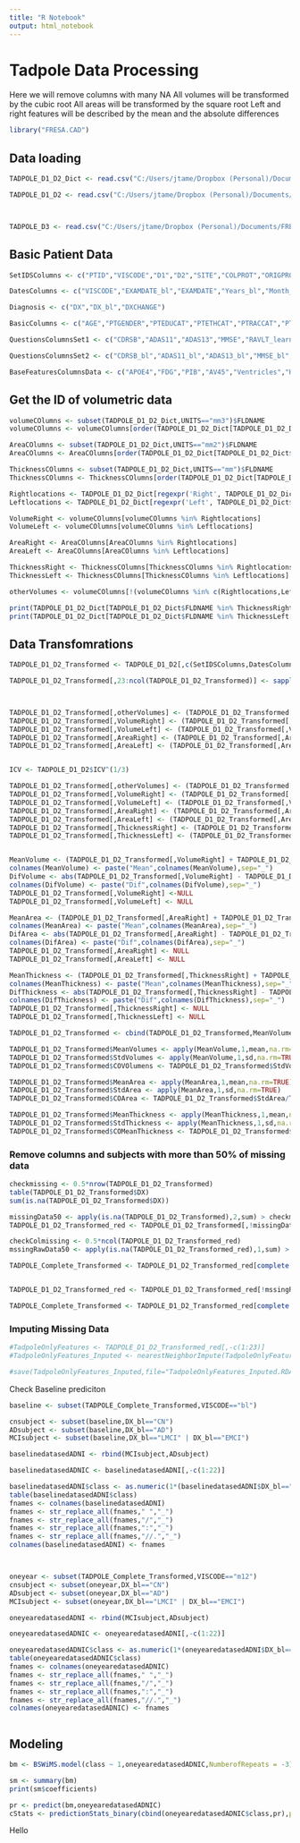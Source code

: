 ```yaml
---
title: "R Notebook"
output: html_notebook
---
```


# Tadpole Data Processing

Here we will remove columns with many NA
All volumes will be transformed by the cubic root
All areas will be transformed by the square root
Left and right features will be described by the mean and the absolute differences

```r
library("FRESA.CAD")

```


## Data loading

```r
TADPOLE_D1_D2_Dict <- read.csv("C:/Users/jtame/Dropbox (Personal)/Documents/FRESACAD/TADPOLE/TADPOLE/TADPOLE_D1_D2_Dict.csv", na.strings=c("NA",-4,"-4.0",""," "))

TADPOLE_D1_D2 <- read.csv("C:/Users/jtame/Dropbox (Personal)/Documents/FRESACAD/TADPOLE/TADPOLE/TADPOLE_D1_D2.csv", na.strings=c("NA",-4,"-4.0",""," "))



TADPOLE_D3 <- read.csv("C:/Users/jtame/Dropbox (Personal)/Documents/FRESACAD/TADPOLE/TADPOLE/TADPOLE_D3.csv", na.strings=c("NA",-4,"-4.0",""," "))


```

## Basic Patient Data 

```r


SetIDSColumns <- c("PTID","VISCODE","D1","D2","SITE","COLPROT","ORIGPROT")

DatesColumns <- c("VISCODE","EXAMDATE_bl","EXAMDATE","Years_bl","Month_bl","Month","M")

Diagnosis <- c("DX","DX_bl","DXCHANGE")

BasicColumns <- c("AGE","PTGENDER","PTEDUCAT","PTETHCAT","PTRACCAT","PTMARRY")

QuestionsColumnsSet1 <- c("CDRSB","ADAS11","ADAS13","MMSE","RAVLT_learning","RAVLT_immediate","FAQ","MOCA","EcogPtMem","EcogPtLang","EcogPtVisspat","EcogPtPlan","EcogPtOrgan","EcogPtDivatt","EcogPtTotal","EcogSPMem","EcogSPLang","EcogSPVisspat","EcogSPPlan","EcogSPOrgan","EcogSPDivatt","EcogSPTotal")

QuestionsColumnsSet2 <- c("CDRSB_bl","ADAS11_bl","ADAS13_bl","MMSE_bl","RAVLT_learning_bl","RAVLT_immediate_bl","FAQ_bl","MOCA_bl","EcogPtMem_bl","EcogPtLang_bl","EcogPtVisspat_bl","EcogPtPlan_bl","EcogPtOrgan_bl","EcogPtDivatt_bl","EcogPtTotal_bl","EcogSPMem_bl","EcogSPLang_bl","EcogSPVisspat_bl","EcogSPPlan_bl","EcogSPOrgan_bl","EcogSPDivatt_bl","EcogSPTotal_bl")

BaseFeaturesColumnsData <- c("APOE4","FDG","PIB","AV45","Ventricles","Hippocampus","WholeBrain","Entorhinal","Fusiform","MidTemp","ICV","Ventricles_bl","Hippocampus_bl","WholeBrain_bl","Entorhinal_bl","Fusiform_bl","MidTemp_bl","ICV_bl","FDG_bl","PIB_bl","AV45_bl","ABETA_UPENNBIOMK9_04_19_17","TAU_UPENNBIOMK9_04_19_17","PTAU_UPENNBIOMK9_04_19_17")

```

## Get the ID of volumetric data

```r

volumeCOlumns <- subset(TADPOLE_D1_D2_Dict,UNITS=="mm3")$FLDNAME
volumeCOlumns <- volumeCOlumns[order(TADPOLE_D1_D2_Dict[TADPOLE_D1_D2_Dict$FLDNAME %in% volumeCOlumns,"TEXT"])]

AreaCOlumns <- subset(TADPOLE_D1_D2_Dict,UNITS=="mm2")$FLDNAME
AreaCOlumns <- AreaCOlumns[order(TADPOLE_D1_D2_Dict[TADPOLE_D1_D2_Dict$FLDNAME %in% AreaCOlumns,"TEXT"])]

ThicknessCOlumns <- subset(TADPOLE_D1_D2_Dict,UNITS=="mm")$FLDNAME
ThicknessCOlumns <- ThicknessCOlumns[order(TADPOLE_D1_D2_Dict[TADPOLE_D1_D2_Dict$FLDNAME %in% ThicknessCOlumns,"TEXT"])]

Rightlocations <- TADPOLE_D1_D2_Dict[regexpr('Right', TADPOLE_D1_D2_Dict$TEXT) > 0,"FLDNAME"]
Leftlocations <- TADPOLE_D1_D2_Dict[regexpr('Left', TADPOLE_D1_D2_Dict$TEXT) > 0,"FLDNAME"]

VolumeRight <- volumeCOlumns[volumeCOlumns %in% Rightlocations]
VolumeLeft <- volumeCOlumns[volumeCOlumns %in% Leftlocations]

AreaRight <- AreaCOlumns[AreaCOlumns %in% Rightlocations]
AreaLeft <- AreaCOlumns[AreaCOlumns %in% Leftlocations]

ThicknessRight <- ThicknessCOlumns[ThicknessCOlumns %in% Rightlocations]
ThicknessLeft <- ThicknessCOlumns[ThicknessCOlumns %in% Leftlocations]

otherVolumes <- volumeCOlumns[!(volumeCOlumns %in% c(Rightlocations,Leftlocations))]

print(TADPOLE_D1_D2_Dict[TADPOLE_D1_D2_Dict$FLDNAME %in% ThicknessRight[1:5],"TEXT"])
print(TADPOLE_D1_D2_Dict[TADPOLE_D1_D2_Dict$FLDNAME %in% ThicknessLeft[1:5],"TEXT"])


```
## Data Transfomrations


```r

TADPOLE_D1_D2_Transformed <- TADPOLE_D1_D2[,c(SetIDSColumns,DatesColumns,Diagnosis,BasicColumns,QuestionsColumnsSet1,QuestionsColumnsSet2,BaseFeaturesColumnsData,otherVolumes,VolumeRight,VolumeLeft,AreaRight,AreaLeft,ThicknessRight,ThicknessLeft)]

TADPOLE_D1_D2_Transformed[,23:ncol(TADPOLE_D1_D2_Transformed)] <- sapply(TADPOLE_D1_D2_Transformed[,23:ncol(TADPOLE_D1_D2_Transformed)],as.numeric)



TADPOLE_D1_D2_Transformed[,otherVolumes] <- (TADPOLE_D1_D2_Transformed[,otherVolumes])^(1/3)
TADPOLE_D1_D2_Transformed[,VolumeRight] <- (TADPOLE_D1_D2_Transformed[,VolumeRight])^(1/3)
TADPOLE_D1_D2_Transformed[,VolumeLeft] <- (TADPOLE_D1_D2_Transformed[,VolumeLeft])^(1/3)
TADPOLE_D1_D2_Transformed[,AreaRight] <- (TADPOLE_D1_D2_Transformed[,AreaRight])^1/2
TADPOLE_D1_D2_Transformed[,AreaLeft] <- (TADPOLE_D1_D2_Transformed[,AreaLeft])^1/2


ICV <- TADPOLE_D1_D2$ICV^(1/3)

TADPOLE_D1_D2_Transformed[,otherVolumes] <- (TADPOLE_D1_D2_Transformed[,otherVolumes])/ICV
TADPOLE_D1_D2_Transformed[,VolumeRight] <- (TADPOLE_D1_D2_Transformed[,VolumeRight])/ICV
TADPOLE_D1_D2_Transformed[,VolumeLeft] <- (TADPOLE_D1_D2_Transformed[,VolumeLeft])/ICV
TADPOLE_D1_D2_Transformed[,AreaRight] <- (TADPOLE_D1_D2_Transformed[,AreaRight])/ICV
TADPOLE_D1_D2_Transformed[,AreaLeft] <- (TADPOLE_D1_D2_Transformed[,AreaLeft])/ICV
TADPOLE_D1_D2_Transformed[,ThicknessRight] <- (TADPOLE_D1_D2_Transformed[,ThicknessRight])/ICV
TADPOLE_D1_D2_Transformed[,ThicknessLeft] <- (TADPOLE_D1_D2_Transformed[,ThicknessLeft])/ICV


MeanVolume <- (TADPOLE_D1_D2_Transformed[,VolumeRight] + TADPOLE_D1_D2_Transformed[,VolumeLeft])/2
colnames(MeanVolume) <- paste("Mean",colnames(MeanVolume),sep="_")
DifVolume <- abs(TADPOLE_D1_D2_Transformed[,VolumeRight] - TADPOLE_D1_D2_Transformed[,VolumeLeft])
colnames(DifVolume) <- paste("Dif",colnames(DifVolume),sep="_")
TADPOLE_D1_D2_Transformed[,VolumeRight] <-NULL
TADPOLE_D1_D2_Transformed[,VolumeLeft] <- NULL

MeanArea <- (TADPOLE_D1_D2_Transformed[,AreaRight] + TADPOLE_D1_D2_Transformed[,AreaLeft])/2
colnames(MeanArea) <- paste("Mean",colnames(MeanArea),sep="_")
DifArea <- abs(TADPOLE_D1_D2_Transformed[,AreaRight] - TADPOLE_D1_D2_Transformed[,AreaLeft])
colnames(DifArea) <- paste("Dif",colnames(DifArea),sep="_")
TADPOLE_D1_D2_Transformed[,AreaRight] <- NULL
TADPOLE_D1_D2_Transformed[,AreaLeft] <- NULL

MeanThickness <- (TADPOLE_D1_D2_Transformed[,ThicknessRight] + TADPOLE_D1_D2_Transformed[,ThicknessLeft])/2
colnames(MeanThickness) <- paste("Mean",colnames(MeanThickness),sep="_")
DifThickness <- abs(TADPOLE_D1_D2_Transformed[,ThicknessRight] - TADPOLE_D1_D2_Transformed[,ThicknessLeft])
colnames(DifThickness) <- paste("Dif",colnames(DifThickness),sep="_")
TADPOLE_D1_D2_Transformed[,ThicknessRight] <- NULL
TADPOLE_D1_D2_Transformed[,ThicknessLeft] <- NULL

TADPOLE_D1_D2_Transformed <- cbind(TADPOLE_D1_D2_Transformed,MeanVolume,DifVolume,MeanArea,DifArea,MeanThickness,DifThickness)

TADPOLE_D1_D2_Transformed$MeanVolumes <- apply(MeanVolume,1,mean,na.rm=TRUE)
TADPOLE_D1_D2_Transformed$StdVolumes <- apply(MeanVolume,1,sd,na.rm=TRUE)
TADPOLE_D1_D2_Transformed$COVOlumens <- TADPOLE_D1_D2_Transformed$StdVolumes/TADPOLE_D1_D2_Transformed$MeanVolumes

TADPOLE_D1_D2_Transformed$MeanArea <- apply(MeanArea,1,mean,na.rm=TRUE)
TADPOLE_D1_D2_Transformed$StdArea <- apply(MeanArea,1,sd,na.rm=TRUE)
TADPOLE_D1_D2_Transformed$COArea <- TADPOLE_D1_D2_Transformed$StdArea/TADPOLE_D1_D2_Transformed$MeanArea

TADPOLE_D1_D2_Transformed$MeanThickness <- apply(MeanThickness,1,mean,na.rm=TRUE)
TADPOLE_D1_D2_Transformed$StdThickness <- apply(MeanThickness,1,sd,na.rm=TRUE)
TADPOLE_D1_D2_Transformed$COMeanThickness <- TADPOLE_D1_D2_Transformed$StdThickness/TADPOLE_D1_D2_Transformed$MeanThickness


```

### Remove columns and subjects with more than 50% of missing data

```r
checkmissing <- 0.5*nrow(TADPOLE_D1_D2_Transformed)
table(TADPOLE_D1_D2_Transformed$DX)
sum(is.na(TADPOLE_D1_D2_Transformed$DX))

missingData50 <- apply(is.na(TADPOLE_D1_D2_Transformed),2,sum) > checkmissing
TADPOLE_D1_D2_Transformed_red <- TADPOLE_D1_D2_Transformed[,!missingData50]

checkColmissing <- 0.5*ncol(TADPOLE_D1_D2_Transformed_red)
mssingRawData50 <- apply(is.na(TADPOLE_D1_D2_Transformed_red),1,sum) > checkColmissing

TADPOLE_Complete_Transformed <- TADPOLE_D1_D2_Transformed_red[complete.cases(TADPOLE_D1_D2_Transformed_red),]


TADPOLE_D1_D2_Transformed_red <- TADPOLE_D1_D2_Transformed_red[!mssingRawData50,]

TADPOLE_Complete_Transformed <- TADPOLE_D1_D2_Transformed_red[complete.cases(TADPOLE_D1_D2_Transformed_red),]

```

### Imputing Missing Data

```r

#TadpoleOnlyFeatures <- TADPOLE_D1_D2_Transformed_red[,-c(1:23)]
#TadpoleOnlyFeatures_Inputed <- nearestNeighborImpute(TadpoleOnlyFeatures)

```

```r
#save(TadpoleOnlyFeatures_Inputed,file="TadpoleOnlyFeatures_Inputed.RDATA")
```

Check Baseline prediciton

```r

baseline <- subset(TADPOLE_Complete_Transformed,VISCODE=="bl")

cnsubject <- subset(baseline,DX_bl=="CN")
ADsubject <- subset(baseline,DX_bl=="AD")
MCIsubject <- subset(baseline,DX_bl=="LMCI" | DX_bl=="EMCI")

baselinedatasedADNI <- rbind(MCIsubject,ADsubject)

baselinedatasedADNIC <- baselinedatasedADNI[,-c(1:22)]

baselinedatasedADNI$class <- as.numeric(1*(baselinedatasedADNI$DX_bl=="AD"))
table(baselinedatasedADNI$class)
fnames <- colnames(baselinedatasedADNI)
fnames <- str_replace_all(fnames," ","_")
fnames <- str_replace_all(fnames,"/","_")
fnames <- str_replace_all(fnames,":","_")
fnames <- str_replace_all(fnames,"//.","_")
colnames(baselinedatasedADNI) <- fnames



oneyear <- subset(TADPOLE_Complete_Transformed,VISCODE=="m12")
cnsubject <- subset(oneyear,DX_bl=="CN")
ADsubject <- subset(oneyear,DX_bl=="AD")
MCIsubject <- subset(oneyear,DX_bl=="LMCI" | DX_bl=="EMCI")

oneyearedatasedADNI <- rbind(MCIsubject,ADsubject)

oneyearedatasedADNIC <- oneyearedatasedADNI[,-c(1:22)]

oneyearedatasedADNIC$class <- as.numeric(1*(oneyearedatasedADNI$DX_bl=="AD"))
table(oneyearedatasedADNIC$class)
fnames <- colnames(oneyearedatasedADNIC)
fnames <- str_replace_all(fnames," ","_")
fnames <- str_replace_all(fnames,"/","_")
fnames <- str_replace_all(fnames,":","_")
fnames <- str_replace_all(fnames,"//.","_")
colnames(oneyearedatasedADNIC) <- fnames



```

## Modeling

```r

bm <- BSWiMS.model(class ~ 1,oneyearedatasedADNIC,NumberofRepeats = -3)

sm <- summary(bm)
print(sm$coefficients)

pr <- predict(bm,oneyearedatasedADNIC)
cStats <- predictionStats_binary(cbind(oneyearedatasedADNIC$class,pr),plotname = "Train")


```
Hello

